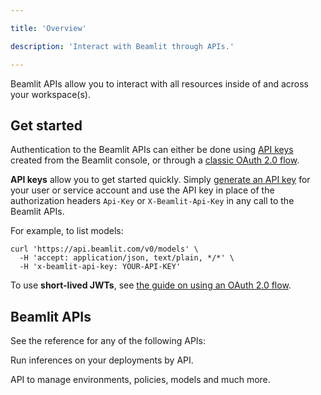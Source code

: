 ```yaml
---

title: 'Overview'

description: 'Interact with Beamlit through APIs.'

---
```


Beamlit APIs allow you to interact with all resources inside of and across your workspace(s). 

## Get started

Authentication to the Beamlit APIs can either be done using [API keys](../Security/Access-tokens.md) created from the Beamlit console, or through a [classic OAuth 2.0 flow](../Security/Access-tokens.md).

**API keys** allow you to get started quickly. Simply [generate an API key](../Security/Access-tokens.md) for your user or service account and use the API key in place of the authorization headers `Api-Key` or `X-Beamlit-Api-Key` in any call to the Beamlit APIs. 

For example, to list models:

```
curl 'https://api.beamlit.com/v0/models' \
  -H 'accept: application/json, text/plain, */*' \
  -H 'x-beamlit-api-key: YOUR-API-KEY'
```

To use **short-lived JWTs**, see [the guide on using an OAuth 2.0 flow](../Security/Access-tokens.md).

## Beamlit APIs

See the reference for any of the following APIs:

<Card title="Inference API" icon="earth-americas" href="/api-reference/inference" > Run inferences on your deployments by API. </Card>

<Card title="Management API" icon="cubes" href="/api-reference/environments/list-environments" > API to manage environments, policies, models and much more.</Card>